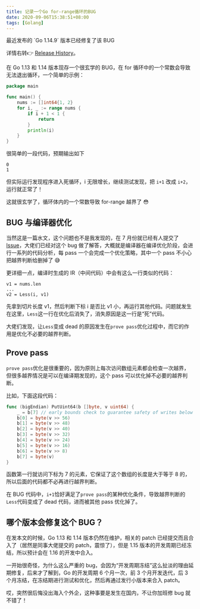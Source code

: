 ```yaml
---
title: 记录一个Go for-range循环的BUG
date: 2020-09-06T15:38:51+08:00
tags: [Golang]
---
```



<Note type="info" title="9 月 11 日更新">
最近发布的 `Go 1.14.9` 版本已经修复了该 BUG

详情右转👉 [Release History](https://golang.org/doc/devel/release.html#go1.14)。

</Note>

在 Go 1.13 和 1.14 版本现存一个很玄学的 BUG，在 for 循环中的一个常数会导致无法退出循环，一个简单的示例：

```go
package main

func main() {
	nums := []int64{1, 2}
	for i, _ := range nums {
		if i + 1 < 1 {
			return
		}
		println(i)
	}
}
```

很简单的一段代码，预期输出如下

```
0
1
```

但实际运行发现程序进入死循环，i 无限增长，继续测试发现，把 `i+1` 改成 `i+2`，运行就正常了！

这就很玄学了，循环体内的一个常数导致 for-range 越界了 😳

## BUG 与编译器优化

当然这是一篇水文，这个问题也不是我发现的，在 7 月份就已经有人提交了 [Issue](https://github.com/golang/go/issues/40367)，大佬们已经对这个 bug 做了解答，大概就是编译器在编译优化阶段，会进行一系列的代码分析，每 pass 一个会完成一个优化策略，其中一个 pass 不小心把越界判断给删掉了 😅

更详细一点，编译时生成的 IR（中间代码）中会有这么一行类似的代码：

```
v1 = nums.len
...
v2 = Less(i, v1)
```

先拿到切片长度 v1，然后判断下标 i 是否比 v1 小，再运行其他代码。问题就发生在这里，`Less`这一行在优化后消失了，消失原因是这一行是“死”代码。

大佬们发现，让`Less`变成 dead 的原因发生在`prove pass`优化过程中，而它的作用是优化不必要的越界判断。

## Prove pass

`prove pass`优化是很重要的，因为原则上每次访问数组元素都会检查一次越界，但很多越界情况是可以在编译期发现的，这个 pass 可以优化掉不必要的越界判断。

比如，下面这段代码：

```go
func (bigEndian) PutUint64(b []byte, v uint64) {
    _ = b[7] // early bounds check to guarantee safety of writes below
    b[0] = byte(v >> 56)
    b[1] = byte(v >> 48)
    b[2] = byte(v >> 40)
    b[3] = byte(v >> 32)
    b[4] = byte(v >> 24)
    b[5] = byte(v >> 16)
    b[6] = byte(v >> 8)
    b[7] = byte(v)
}
```

函数第一行就访问下标为 7 的元素，它保证了这个数组的长度是大于等于 8 的，所以后面的代码都不必再进行越界判断。

在 BUG 代码中，`i+1`恰好满足了`prove pass`的某种优化条件，导致越界判断的`Less`代码变成了 dead 代码，进而被其他 pass 优化掉了。

## 哪个版本会修复这个 BUG？

在发本文的时候，Go 1.13 和 1.14 版本仍然在维护，相关的 patch 已经提交而且合入了（居然是同事大佬提交的 patch，震惊了），但是 1.15 版本的开发周期已经冻结，所以预计会在 1.16 的开发中合入。

一开始很奇怪，为什么这么严重的 bug，会因为“开发周期冻结”这么扯淡的理由延期修复，后来才了解到，Go 的开发周期 6 个月一次，前 3 个月开发迭代，后 3 个月冻结，在冻结期进行测试和优化，然后再通过发行小版本来合入 patch。

哎，突然很后悔没出海入个外企，这种事要是发生在国内，不让你加班修 bug 就不错了！
